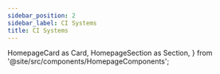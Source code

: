 ```yaml
---
sidebar_position: 2
sidebar_label: CI Systems
title: CI Systems
---
```


  HomepageCard as Card,
  HomepageSection as Section,
} from '@site/src/components/HomepageComponents';

 <Section title="CI Systems">
            <Card
              title="GitLab"
              description="The One DevOps Platform"
              to="/docs/using_rf_in_ci_systems/ci/gitlab"
            />
            <Card
              title="Jenkins"
              description="An open source automation server which enables developers around the world to reliably build, test, and deploy their software"
              to="/docs/using_rf_in_ci_systems/ci/jenkins"
            />
            <Card
              title="GitHub Actions"
              description="Automate, customize, and execute your software development workflows right in your repository with GitHub Actions."
              to="/docs/using_rf_in_ci_systems/ci/github-actions"
            />
            <Card
              title="Azure DevOps"
              description="Plan smarter, collaborate better, and ship faster with a set of modern dev services"
              to="/docs/using_rf_in_ci_systems/ci/azure-devops"
            />
            <Card
              title="TeamCity"
              description="TeamCity is a continuous integration server that integrates with all major IDEs, version control and issue tracking systems"
              to="/docs/using_rf_in_ci_systems/ci/teamcity"
            />
          </Section>